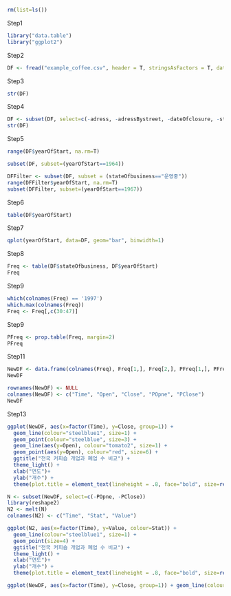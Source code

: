 ```{r}
rm(list=ls())
```

Step1
```{r, eval=F}
library("data.table")
library("ggplot2")
```


Step2
```{r}
DF <- fread("example_coffee.csv", header = T, stringsAsFactors = T, data.table = F)
```


Step3
```{r}
str(DF)
```


Step4
```{r}
DF <- subset(DF, select=c(-adress, -adressBystreet, -dateOfclosure, -startdateOfcessation, -duedateOfcessation, -dateOfreOpen, -zip))
str(DF)
```

Step5
```{r}
range(DF$yearOfStart, na.rm=T)
```


```{r}
subset(DF, subset=(yearOfStart==1964))
```


```{r}
DFFilter <- subset(DF, subset = (stateOfbusiness=="운영중"))
range(DFFilter$yearOfStart, na.rm=T)
subset(DFFilter, subset=(yearOfStart==1967))
```


Step6
```{r}
table(DF$yearOfStart)
```


Step7
```{r ch1_ex_03_01}
qplot(yearOfStart, data=DF, geom="bar", binwidth=1)
```

 
Step8
```{r}
Freq <- table(DF$stateOfbusiness, DF$yearOfStart)
Freq
```


Step9
```{r}
which(colnames(Freq) == '1997')
which.max(colnames(Freq))
Freq <- Freq[,c(30:47)]
```


Step9
```{r}
PFreq <- prop.table(Freq, margin=2)
PFreq
```


Step11
```{r}
NewDF <- data.frame(colnames(Freq), Freq[1,], Freq[2,], PFreq[1,], PFreq[2,])
NewDF
```


```{r}
rownames(NewDF) <- NULL
colnames(NewDF) <- c("Time", "Open", "Close", "POpne", "PClose")
NewDF
```


Step13
```{r ch1_ex_03_02}
ggplot(NewDF, aes(x=factor(Time), y=Close, group=1)) +
  geom_line(colour="steelblue1", size=1) +
  geom_point(colour="steelblue", size=3) +
  geom_line(aes(y=Open), colour="tomato2", size=1) +
  geom_point(aes(y=Open), colour="red", size=6) +
  ggtitle("전국 커피숍 개업과 폐업 수 비교") +
  theme_light() +
  xlab("연도")+
  ylab("개수") +
  theme(plot.title = element_text(lineheight = .8, face="bold", size=rel(2), colour="#49659f"))
```


```{r ch1_ex_03_02_modify}
N <- subset(NewDF, select=c(-POpne, -PClose))
library(reshape2)
N2 <- melt(N)
colnames(N2) <- c("Time", "Stat", "Value")

ggplot(N2, aes(x=factor(Time), y=Value, colour=Stat)) +
  geom_line(colour="steelblue1", size=1) +
  geom_point(size=4) +
  ggtitle("전국 커피숍 개업과 폐업 수 비교") +
  theme_light() +
  xlab("연도")+
  ylab("개수") +
  theme(plot.title = element_text(lineheight = .8, face="bold", size=rel(2), colour="#49659f"))
```


```{r eval=F}
ggplot(NewDF, aes(x=factor(Time), y=Close, group=1)) + geom_line(colour="steelblue1", size=1) + geom_point(colour="steelblue", size=3) + geom_line(aes(y=Open), colour="tomato2", size=1) + geom_point(aes(y=Open), colour="red", size=6) + theme_bw()
```

